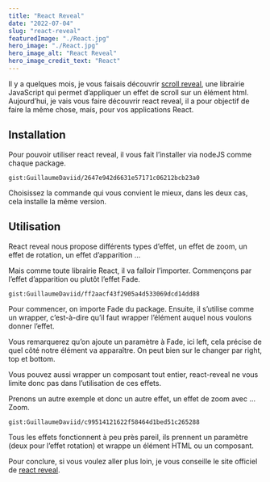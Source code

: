 ```yaml
---
title: "React Reveal"
date: "2022-07-04"
slug: "react-reveal"
featuredImage: "./React.jpg"
hero_image: "./React.jpg"
hero_image_alt: "React Reveal"
hero_image_credit_text: "React"
---
```


Il y a quelques mois, je vous faisais découvrir [scroll reveal](https://guillaumedaavid.medium.com/javascript-faire-appara%C3%AEtre-un-%C3%A9l%C3%A9ment-au-d%C3%A9filement-1331e1c2653a), une librairie JavaScript qui permet d’appliquer un effet de scroll sur un élément html. Aujourd’hui, je vais vous faire découvrir react reveal, il a pour objectif de faire la même chose, mais, pour vos applications React.

## Installation
Pour pouvoir utiliser react reveal, il vous fait l’installer via nodeJS comme chaque package.

`gist:GuillaumeDaviid/2647e942d6631e57171c06212bcb23a0`

Choisissez la commande qui vous convient le mieux, dans les deux cas, cela installe la même version.

## Utilisation
React reveal nous propose différents types d’effet, un effet de zoom, un effet de rotation, un effet d’apparition …

Mais comme toute librairie React, il va falloir l’importer. Commençons par l’effet d’apparition ou plutôt l’effet Fade.

`gist:GuillaumeDaviid/ff2aacf43f2905a4d533069dcd14dd88`

Pour commencer, on importe Fade du package. Ensuite, il s’utilise comme un wrapper, c’est-à-dire qu’il faut wrapper l’élément auquel nous voulons donner l’effet.

Vous remarquerez qu’on ajoute un paramètre à Fade, ici left, cela précise de quel côté notre élément va apparaître. On peut bien sur le changer par right, top et bottom.

Vous pouvez aussi wrapper un composant tout entier, react-reveal ne vous limite donc pas dans l’utilisation de ces effets.

Prenons un autre exemple et donc un autre effet, un effet de zoom avec … Zoom.

`gist:GuillaumeDaviid/c99514121622f58464d1bed51c265288`

Tous les effets fonctionnent à peu près pareil, ils prennent un paramètre (deux pour l’effet rotation) et wrappe un élément HTML ou un composant.

Pour conclure, si vous voulez aller plus loin, je vous conseille le site officiel de [react reveal](https://www.react-reveal.com/).


